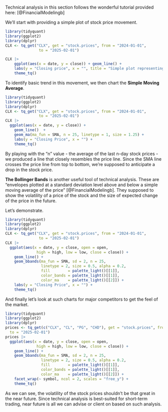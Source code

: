 <!--
See "technical overview example" in notes. 
Use The Relative Strength Index (RSI).
Overbought/oversold analysis. 
Beta value for 5 years. Open, close, range, average volume, put/call ratios.
Return for ETF vs return for stock over time.
Stock correlation calculator?
Maybe just copy from here: https://mlozanoqf.github.io/tutorial_pmf/#technical-analysis.
-->

::: {.callout-important}
Technical analysis in this section follows the wonderful tutorial provided here: [@FinancialModelingb]
:::

We'll start with providing a simple plot of stock price movement.

```r
library(tidyquant)
library(ggplot2)
library(dplyr)
CLX <- tq_get("CLX", get = "stock.prices", from = "2024-01-01", 
               to = "2025-02-01")

CLX |>
    ggplot(aes(x = date, y = close)) + geom_line() +
    labs(y = "Closing price", x = "", title = "Simple plot representing closing prices of the CLX stock for the past year") +
    theme_tq()
```

To identify basic trend in this movement, we then chart the **Simple Moving Average**.

```r
library(tidyquant)
library(ggplot2)
library(dplyr)
CLX <- tq_get("CLX", get = "stock.prices", from = "2024-01-01", 
               to = "2025-02-01")
CLX |>
  ggplot(aes(x = date, y = close)) +
    geom_line()  +
    geom_ma(ma_fun = SMA, n = 25, linetype = 1, size = 1.25) +
    labs(y = "Closing Price", x = "") + 
    theme_tq()
```

By playing with the "n" value - the average of the last n-day stock prices - we produced a line that closely resembles the price line. Since the SMA line crosses the price line from top to bottom, we're supposed to anticipate a drop in the stock price. 

**The Bollinger Bands** is another useful tool of technical analysis. These are "envelopes plotted at a standard deviation level above and below a simple moving average of the price" [@FinancialModelingb]. They supposed to show the volatility of a price of the stock and the size of expected change of the price in the future.

Let's demonstrate. 


```r
library(tidyquant)
library(ggplot2)
library(dplyr)
CLX <- tq_get("CLX", get = "stock.prices", from = "2024-01-01", 
               to = "2025-02-01")
CLX |>
  ggplot(aes(x = date, y = close, open = open,
              high = high, low = low, close = close)) +
    geom_line() +
    geom_bbands(ma_fun = SMA, sd = 2, n = 25,
                linetype = 2, size = 0.5, alpha = 0.2,
                fill        = palette_light()[[1]],
                color_bands = palette_light()[[1]],
                color_ma    = palette_light()[[2]]) +
    labs(y = "Closing Price", x = "") +
    theme_tq()
```

And finally let's look at such charts for major competitors to get the feel of the market.

```r
library(tidyquant)
library(ggplot2)
library(dplyr)
prices <- tq_get(c("CLX", "CL", "PG", "CHD"), get = "stock.prices", from = "2024-01-01", 
  to = "2025-02-01")
prices |>
  ggplot(aes(x = date, y = close, open = open,
              high = high, low = low, close = close)) +
    geom_line() +
    geom_bbands(ma_fun = SMA, sd = 2, n = 25,
                linetype = 2, size = 0.5, alpha = 0.2,
                fill        = palette_light()[[1]],
                color_bands = palette_light()[[1]],
                color_ma    = palette_light()[[2]]) +
    facet_wrap(~ symbol, ncol = 2, scales = "free_y") +
    theme_tq()
```

As we can see, the volatility of the stock prices shouldn't be that great in the near future. Since technical analysis is best-suited for short-term trading, near future is all we can advise or client on based on such analysis.
